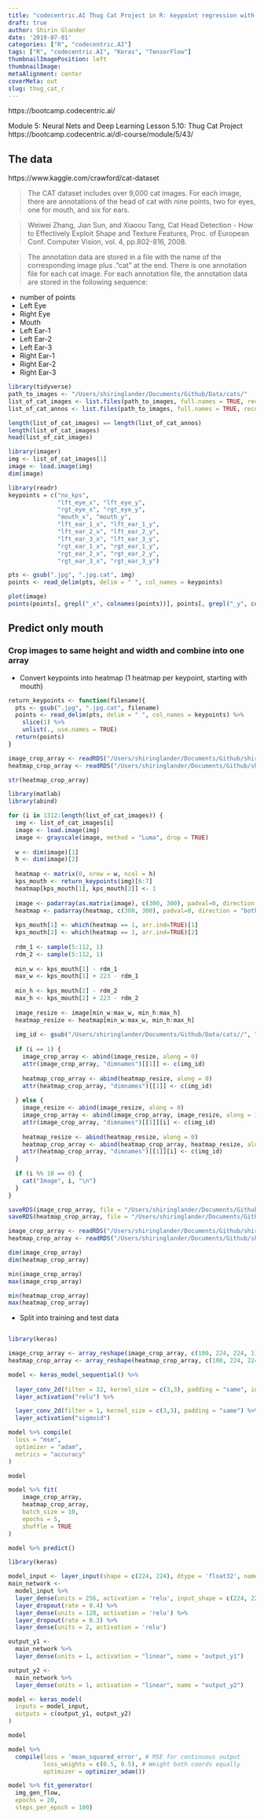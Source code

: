 ```yaml
---
title: "codecentric.AI Thug Cat Project in R: keypoint regression with Keras"
draft: true
author: Shirin Glander
date: '2019-07-01'
categories: ["R", "codecentric.AI"]
tags: ["R", "codecentric.AI", "Keras", "TensorFlow"]
thumbnailImagePosition: left
thumbnailImage: 
metaAlignment: center
coverMeta: out
slug: thug_cat_r
---
```


https://bootcamp.codecentric.ai/

Module 5: Neural Nets and Deep Learning
Lesson 5.10: Thug Cat Project
https://bootcamp.codecentric.ai/dl-course/module/5/43/

## The data

https://www.kaggle.com/crawford/cat-dataset

> The CAT dataset includes over 9,000 cat images. For each image, there are annotations of the head of cat with nine points, two for eyes, one for mouth, and six for ears.

> Weiwei Zhang, Jian Sun, and Xiaoou Tang, Cat Head Detection - How to Effectively Exploit Shape and Texture Features, Proc. of European Conf. Computer Vision, vol. 4, pp.802-816, 2008.

> The annotation data are stored in a file with the name of the corresponding image plus ."cat" at the end. There is one annotation file for each cat image. For each annotation file, the annotation data are stored in the following sequence:

- number of points
- Left Eye
- Right Eye
- Mouth
- Left Ear-1
- Left Ear-2
- Left Ear-3
- Right Ear-1
- Right Ear-2
- Right Ear-3

```r
library(tidyverse)
path_to_images <- "/Users/shiringlander/Documents/Github/Data/cats/"
list_of_cat_images <- list.files(path_to_images, full.names = TRUE, recursive = TRUE, include.dirs = TRUE, pattern = "*.jpg$")
list_of_cat_annos <- list.files(path_to_images, full.names = TRUE, recursive = TRUE, include.dirs = TRUE, pattern = "*.cat$")

length(list_of_cat_images) == length(list_of_cat_annos)
length(list_of_cat_images)
head(list_of_cat_images)
```

```r
library(imager)
img <- list_of_cat_images[1]
image <- load.image(img)
dim(image)

library(readr)
keypoints = c("no_kps", 
              "lft_eye_x", "lft_eye_y", 
              "rgt_eye_x", "rgt_eye_y",
              "mouth_x", "mouth_y",
              "lft_ear_1_x", "lft_ear_1_y",
              "lft_ear_2_x", "lft_ear_2_y",
              "lft_ear_3_x", "lft_ear_3_y", 
              "rgt_ear_1_x", "rgt_ear_1_y", 
              "rgt_ear_2_x", "rgt_ear_2_y",
              "rgt_ear_3_x", "rgt_ear_3_y")

pts <- gsub(".jpg", ".jpg.cat", img)
points <- read_delim(pts, delim = " ", col_names = keypoints)

plot(image)
points(points[, grepl("_x", colnames(points))], points[, grepl("_y", colnames(points))])
```

## Predict only mouth

### Crop images to same height and width and combine into one array

- Convert keypoints into heatmap (1 heatmap per keypoint, starting with mouth)

```r
return_keypoints <- function(filename){
  pts <- gsub(".jpg", ".jpg.cat", filename)
  points <- read_delim(pts, delim = " ", col_names = keypoints) %>%
    slice(1) %>% 
    unlist(., use.names = TRUE)
  return(points)
}
```

```r
image_crop_array <- readRDS("/Users/shiringlander/Documents/Github/shirinsplayground/data/image_crop_array.rds")
heatmap_crop_array <- readRDS("/Users/shiringlander/Documents/Github/shirinsplayground/data/heatmap_crop_array.rds")
```

```r
str(heatmap_crop_array)
```

```r
library(matlab)
library(abind)

for (i in 1312:length(list_of_cat_images)) {
  img <- list_of_cat_images[i]
  image <- load.image(img)
  image <- grayscale(image, method = "Luma", drop = TRUE)
  
  w <- dim(image)[1]
  h <- dim(image)[2]
  
  heatmap <- matrix(0, nrow = w, ncol = h)
  kps_mouth <- return_keypoints(img)[6:7]
  heatmap[kps_mouth[1], kps_mouth[2]] <- 1
  
  image <- padarray(as.matrix(image), c(300, 300), padval=0, direction = "both")
  heatmap <- padarray(heatmap, c(300, 300), padval=0, direction = "both")
  
  kps_mouth[1] <- which(heatmap == 1, arr.ind=TRUE)[1]
  kps_mouth[2] <- which(heatmap == 1, arr.ind=TRUE)[2]
  
  rdm_1 <- sample(5:112, 1)
  rdm_2 <- sample(5:112, 1)
  
  min_w <- kps_mouth[1] - rdm_1
  max_w <- kps_mouth[1] + 223 - rdm_1
  
  min_h <- kps_mouth[2] - rdm_2
  max_h <- kps_mouth[2] + 223 - rdm_2
  
  image_resize <- image[min_w:max_w, min_h:max_h]
  heatmap_resize <- heatmap[min_w:max_w, min_h:max_h]
  
  img_id <- gsub("/Users/shiringlander/Documents/Github/Data/cats//", "", img)
  
  if (i == 1) {
    image_crop_array <- abind(image_resize, along = 0)
    attr(image_crop_array, "dimnames")[[1]] <- c(img_id)
    
    heatmap_crop_array <- abind(heatmap_resize, along = 0)
    attr(heatmap_crop_array, "dimnames")[[1]] <- c(img_id)
    
  } else {
    image_resize <- abind(image_resize, along = 0)
    image_crop_array <- abind(image_crop_array, image_resize, along = 1)
    attr(image_crop_array, "dimnames")[[1]][i] <- c(img_id)
    
    heatmap_resize <- abind(heatmap_resize, along = 0)
    heatmap_crop_array <- abind(heatmap_crop_array, heatmap_resize, along = 1)
    attr(heatmap_crop_array, "dimnames")[[1]][i] <- c(img_id)
  }
  
  if (i %% 10 == 0) {
    cat("Image", i, "\n")
  }
}

saveRDS(image_crop_array, file = "/Users/shiringlander/Documents/Github/shirinsplayground/data/image_crop_array.rds")
saveRDS(heatmap_crop_array, file = "/Users/shiringlander/Documents/Github/shirinsplayground/data/heatmap_crop_array.rds")
```

```r
image_crop_array <- readRDS("/Users/shiringlander/Documents/Github/shirinsplayground/data/image_crop_array.rds")
heatmap_crop_array <- readRDS("/Users/shiringlander/Documents/Github/shirinsplayground/data/heatmap_crop_array.rds")
```

```r
dim(image_crop_array)
dim(heatmap_crop_array)

min(image_crop_array)
max(image_crop_array)

min(heatmap_crop_array)
max(heatmap_crop_array)
```

- Split into training and test data

```r

```

```r
library(keras)

image_crop_array <- array_reshape(image_crop_array, c(100, 224, 224, 1))
heatmap_crop_array <- array_reshape(heatmap_crop_array, c(100, 224, 224, 1))

model <- keras_model_sequential() %>%
 
  layer_conv_2d(filter = 32, kernel_size = c(3,3), padding = "same", input_shape = c(224, 224, 1)) %>%
  layer_activation("relu") %>%

  layer_conv_2d(filter = 1, kernel_size = c(3,3), padding = "same") %>%
  layer_activation("sigmoid")

model %>% compile(
  loss = "mse",
  optimizer = "adam",
  metrics = "accuracy"
)

model
```

```r
model %>% fit(
    image_crop_array, 
    heatmap_crop_array,
    batch_size = 10,
    epochs = 5,
    shuffle = TRUE
)
```

```r
model %>% predict()
```












```r
library(keras)

model_input <- layer_input(shape = c(224, 224), dtype = 'float32', name = 'image_input')
main_network <- 
  model_input %>%
  layer_dense(units = 256, activation = 'relu', input_shape = c(224, 224)) %>%
  layer_dropout(rate = 0.4) %>% 
  layer_dense(units = 128, activation = 'relu') %>%
  layer_dropout(rate = 0.3) %>%
  layer_dense(units = 2, activation = 'relu')

output_y1 <- 
  main_network %>%
  layer_dense(units = 1, activation = "linear", name = "output_y1")

output_y2 <-
  main_network %>%
  layer_dense(units = 1, activation = "linear", name = "output_y2")

model <- keras_model(
  inputs = model_input,
  outputs = c(output_y1, output_y2)
)

model 
```

```r
model %>%
  compile(loss = 'mean_squared_error', # MSE for continuous output
          loss_weights = c(0.5, 0.5), # Weight both coords equally 
          optimizer = optimizer_adam())
```

```r
model %>% fit_generator(
  img_gen_flow,
  epochs = 20,
  steps_per_epoch = 100)
```







